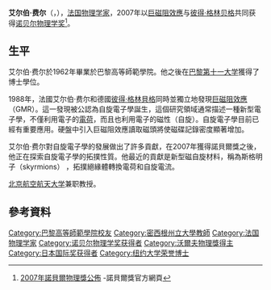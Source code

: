 {{Infobox_Scientist
| name = {{Nobel icon|1966年诺贝尔物理学奖|诺贝尔物理学奖}} Albert Fert<br />艾尔伯·费尔
| image = Albert_Fert_at_EP2DS_2007_in_Genua_PICT5745.jpg
| image_size = 300px
| caption = 
| birth_date = {{birth date and age|1938|3|7}}
| birth_place = {{FRA}}[[卡尔卡松|卡尔卡松]]
| death_date = 
| death_place =
| residence = {{FRA}} 
| nationality = {{FRA}} 
| field = [[物理|物理]]
| work_institutions = [[巴黎第十一大学|巴黎第十一大学]]
| alma_mater = [[巴黎高等师范学院|巴黎高等师范学院]]
| doctoral_advisor = I. A. Campbell
| doctoral_students =  
| known_for  = [[巨磁阻效应|巨磁阻效应]]
| prizes =美國物理協會之新材料國際大獎 （1994年） <br />
Magnetism Award of the [[International_Union_of_Pure_and_Applied_Physics|IUPAP]] （1994年）<br />
法國物理協會之Jean Richard物理大獎 （1994年）<br />
歐洲物理協會之Hewlett-Packard歐洲物理學大獎 （1997年）<br />
CNRS金牌獎 （2003年） <br />
[[日本國際獎|日本國際獎]]（2006年）<br />
[[沃尔夫物理奖|沃尔夫物理奖]]（2007年）<br />
[[File:Nobel_prize_medal.svg|20px]][[诺贝尔物理学奖|诺贝尔物理学奖]]（2007年）
| religion = 
| footnotes =
}}

'''艾尔伯·费尔'''（{{lang-fr|'''Albert Fert'''}}，{{bd|1938年|3月7日|catIdx=F}}），[[法国|法国]][[物理学家|物理学家]]，2007年以[[巨磁阻效應|巨磁阻效應]]与[[彼得·格林贝格|彼得·格林贝格]]共同获得[[诺贝尔物理学奖|诺贝尔物理学奖]]<ref>[http://nobelprize.org/nobel_prizes/physics/laureates/2007/press.html 2007年諾貝爾物理獎公佈] {{Wayback|url=http://nobelprize.org/nobel_prizes/physics/laureates/2007/press.html |date=20180528082207 }}-諾貝爾獎官方網頁</ref>。

== 生平 ==
艾尔伯·费尔於1962年畢業於巴黎高等師範學院。他之後在[[巴黎第十一大学|巴黎第十一大学]]獲得了博士學位。

1988年，法國艾尔伯·费尔和德國[[彼得·格林貝格|彼得·格林貝格]]同時並獨立地發現[[巨磁阻效應|巨磁阻效應]]（GMR）。這一發現被公認為自旋電子學誕生，這個研究領域通常描述一種新型電子學，不僅利用電子的[[電荷|電荷]]，而且也利用電子的磁性（自旋）。自旋電子學目前已經有重要應用。硬盤中引入巨磁阻效應讀取磁頭將使磁碟記錄密度顯著增加。

艾尔伯·费尔對自旋電子學的發展做出了許多貢獻，在2007年獲得諾貝爾獎之後，他正在探索自旋電子學的拓撲性質。他最近的貢獻是新型磁自旋材料，稱為斯格明子（skyrmions） ，拓撲絕緣體轉換電荷和自旋電流。

[[北京航空航天大学|北京航空航天大学]]兼职教授。

== 參考資料 ==
{{reflist}}

{{诺贝尔物理学奖获得者 (2001年-2025年)}}
{{沃尔夫物理奖}}
{{日本国际奖获得者}}

{{Authority control}}
{{DEFAULTSORT:Fert, Albert}}
[[Category:巴黎高等師範學院校友|Category:巴黎高等師範學院校友]]
[[Category:密西根州立大學教師|Category:密西根州立大學教師]]
[[Category:法国物理学家|Category:法国物理学家]]
[[Category:诺贝尔物理学奖获得者|Category:诺贝尔物理学奖获得者]]
[[Category:沃爾夫物理獎得主|Category:沃爾夫物理獎得主]]
[[Category:日本国际奖获得者|Category:日本国际奖获得者]]
[[Category:纽约大学荣誉博士|Category:纽约大学荣誉博士]]